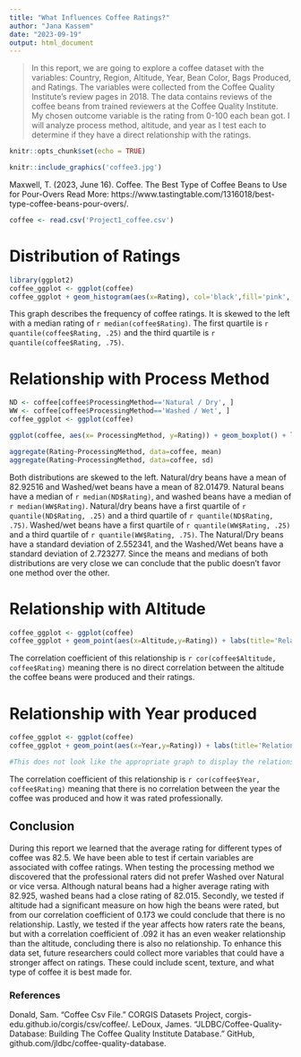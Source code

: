 ---
title: "What Influences Coffee Ratings?"
author: "Jana Kassem"
date: "2023-09-19"
output: html_document
---
> In this report, we are going to explore a coffee dataset with the variables: Country, Region, Altitude, Year, Bean Color, Bags Produced, and Ratings. The variables were collected from the Coffee Quality Institute's review pages in 2018. The data contains reviews of the coffee beans from trained reviewers at the Coffee Quality Institute. My chosen outcome variable is the rating from 0-100 each bean got. I will analyze process method, altitude, and year as I test each to determine if they have a direct relationship with the ratings. 

```{r setup, include=FALSE}
knitr::opts_chunk$set(echo = TRUE)
```

```{r echo = FALSE}
knitr::include_graphics('coffee3.jpg')
```
Maxwell, T. (2023, June 16). Coffee. The Best Type of Coffee Beans to Use for Pour-Overs  Read More: https://www.tastingtable.com/1316018/best-type-coffee-beans-pour-overs/.
```{r echo = FALSE}
coffee <- read.csv('Project1_coffee.csv')
```
# Distribution of Ratings

```{r echo = FALSE}
library(ggplot2)
coffee_ggplot <- ggplot(coffee)
coffee_ggplot + geom_histogram(aes(x=Rating), col='black',fill='pink', bins = 5) + labs(title='Ratings of Coffee', x='Coffee Ratings',y='Frequency') + theme_classic()
```
 
This graph describes the frequency of coffee ratings. It is skewed to the left with a median rating of `r median(coffee$Rating)`. The first quartile is `r quantile(coffee$Rating, .25)` and the third quartile is `r quantile(coffee$Rating, .75)`.

# Relationship with Process Method

```{r echo= FALSE}
ND <- coffee[coffee$ProcessingMethod=='Natural / Dry', ]
WW <- coffee[coffee$ProcessingMethod=='Washed / Wet', ]
coffee_ggplot <- ggplot(coffee)

ggplot(coffee, aes(x= ProcessingMethod, y=Rating)) + geom_boxplot() + labs(x = 'Processing Method', y= 'Ratings', title = 'Coffee Ratings by Processing Method') + theme_classic()

```

```{r echo=FALSE, results= 'hide'}
aggregate(Rating~ProcessingMethod, data=coffee, mean)
aggregate(Rating~ProcessingMethod, data=coffee, sd)
```
Both distributions are skewed to the left. Natural/dry beans have a mean of 82.92516 and Washed/wet beans have a mean of 82.01479. Natural beans have a median of `r median(ND$Rating)`, and washed beans have a median of `r median(WW$Rating)`. Natural/dry beans have a first quartile of `r quantile(ND$Rating, .25)` and a third quartile of `r quantile(ND$Rating, .75)`. Washed/wet beans have a first quartile of `r quantile(WW$Rating, .25)` and a third quartile of `r quantile(WW$Rating, .75)`. The Natural/Dry beans have a standard deviation of 2.552341, and the Washed/Wet beans have a standard deviation of 2.723277. Since the means and medians of both distributions are very close we can conclude that the public doesn't favor one method over the other.


# Relationship with Altitude

```{r echo = FALSE}
coffee_ggplot <- ggplot(coffee)
coffee_ggplot + geom_point(aes(x=Altitude,y=Rating)) + labs(title='Relationship between Altitude and Ratings of Coffee',x='Altitude',y='Ratings') + theme_classic()
```

The correlation coefficient of this relationship is `r cor(coffee$Altitude, coffee$Rating)` meaning there is no direct correlation between the altitude the coffee beans were produced and their ratings.

# Relationship with Year produced

```{r echo=FALSE}
coffee_ggplot <- ggplot(coffee)
coffee_ggplot + geom_point(aes(x=Year,y=Rating)) + labs(title='Relationship Between Year Produced and Ratings of Coffee',x='Year Made',y='Ratings') + theme_classic()

#This does not look like the appropriate graph to display the relationship between these two variables. I would suggest using a boxplot instead.
```

The correlation coefficient of this relationship is `r cor(coffee$Year, coffee$Rating)` meaning that there is no correlation between the year the coffee was produced and how it was rated professionally.

## Conclusion

During this report we learned that the average rating for different types of coffee was 82.5. We have been able to test if certain variables are associated with coffee ratings. When testing the processing method we discovered that the professional raters did not prefer Washed over Natural or vice versa. Although natural beans had a higher average rating with 82.925, washed beans had a close rating of 82.015. Secondly,  we tested if altitude had a significant measure on how high the beans were rated, but from our correlation coefficient of 0.173 we could conclude that there is no relationship. Lastly, we tested if the year affects how raters rate the beans, but with a correlation coefficient of .092 it has an even weaker relationship than the altitude, concluding there is also no relationship. To enhance this data set, future researchers could collect more variables that could have a stronger affect on ratings. These could include scent, texture, and what type of coffee it is best made for. 

### References

Donald, Sam. “Coffee Csv File.” CORGIS Datasets Project, corgis-edu.github.io/corgis/csv/coffee/. 
LeDoux, James. “JLDBC/Coffee-Quality-Database: Building The Coffee Quality Institute Database.” GitHub, github.com/jldbc/coffee-quality-database. 
